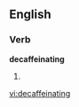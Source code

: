 
==English==

===Verb===
'''decaffeinating'''

# {{present participle of|[[decaffeinate]]}}

[[vi:decaffeinating]]